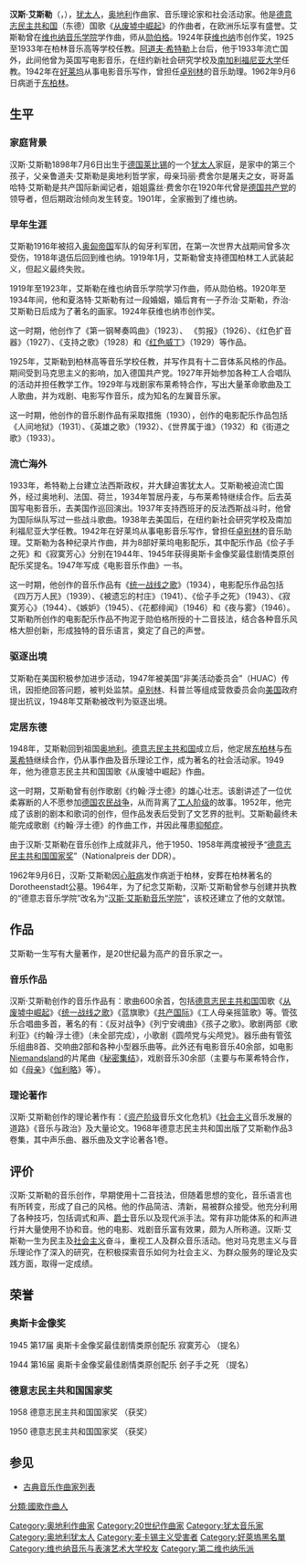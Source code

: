 {{unreferenced|time=2019-05-04T16:38:37+00:00}}
{{Infobox classical
| 中文名 = 汉斯·艾斯勒
| 画像 = Bundesarchiv_Bild_183-19204-2132,_Berlin,_(Bertolt_Brecht_und)_Hanns_Eisler.jpg
| 附注 =
| 原文名 = Hanns Eisler
| 国别 = {{AUT}}
| 出生日期 = {{birth date|1898|07|06}}
| 出生地 = {{flag|German Empire}}[[莱比锡|莱比锡]]
| 逝世日期 = {{death date and age|1962|09|06|1898|07|06}}
| 逝世地 = {{DDR}}[[东柏林|东柏林]]
| 所属时期 = 20世纪
| 所属乐派 = 第二维也纳乐派
| 代表作 = 《[[从废墟中崛起|从废墟中崛起]]》（德意志民主共和国国歌）
| 师从 = [[勋伯格|勋伯格]]
| 挚友 = [[布莱希特|布莱希特]]
| 官方网站 =
}}

'''汉斯·艾斯勒'''（{{lang-de|Hanns Eisler}}，{{bd|1898年|7月6日|1962年|9月6日|catIdx=Eisler, Hanns}}），[[犹太人|犹太人]]，[[奥地利|奥地利]]作曲家、音乐理论家和社会活动家。他是[[德意志民主共和国|德意志民主共和国]]（东德）国歌《[[从废墟中崛起|从废墟中崛起]]》的作曲者，在欧洲乐坛享有盛誉。艾斯勒曾在[[维也纳音乐学院|维也纳音乐学院]]学作曲，师从[[勋伯格|勋伯格]]。1924年获[[维也纳|维也纳]]市创作奖，1925至1933年在柏林音乐高等学校任教。[[阿道夫·希特勒|阿道夫·希特勒]]上台后，他于1933年流亡国外，此间他曾为英国写电影音乐，在纽约新社会研究学校及[[南加利福尼亚大学|南加利福尼亚大学]]任教。1942年在[[好莱坞|好莱坞]]从事电影音乐写作，曾担任[[卓别林|卓别林]]的音乐助理。1962年9月6日病逝于[[东柏林|东柏林]]。

==生平==
=== 家庭背景 ===
汉斯·艾斯勒1898年7月6日出生于[[德国|德国]][[莱比锡|莱比锡]]的一个[[犹太人|犹太人]]家庭，是家中的第三个孩子，父亲鲁道夫·艾斯勒是奥地利哲学家，母亲玛丽·费舍尔是屠夫之女，哥哥盖哈特·艾斯勒是共产国际新闻记者，姐姐露丝·费舍尔在1920年代曾是[[德国共产党|德国共产党]]的领导者，但后期政治倾向发生转变。1901年，全家搬到了维也纳。
=== 早年生涯 ===
艾斯勒1916年被招入[[奥匈帝国|奥匈帝国]]军队的匈牙利军团，在第一次世界大战期间曾多次受伤，1918年退伍后回到维也纳。1919年1月，艾斯勒曾支持德国柏林工人武装起义，但起义最终失败。

1919年至1923年，艾斯勒在维也纳音乐学院学习作曲，师从勋伯格。1920年至1934年间，他和夏洛特·艾斯勒有过一段婚姻，婚后育有一子乔治·艾斯勒，乔治·艾斯勒日后成为了著名的画家。1924年获维也纳市创作奖。

这一时期，他创作了《第一钢琴奏鸣曲》（1923）、 《剪报》（1926）、《红色扩音器》（1927）、《支持之歌》（1928）和《[[红色威丁|红色威丁]]》（1929）等作品。

1925年，艾斯勒到柏林高等音乐学校任教，并写作具有十二音体系风格的作品。期间受到马克思主义的影响，加入德国共产党。1927年开始参加各种工人合唱队的活动并担任教学工作。1929年与戏剧家布莱希特合作，写出大量革命歌曲及工人歌曲，并为戏剧、电影写作音乐，成为知名的左翼音乐家。

这一时期，他创作的音乐剧作品有采取措施（1930），创作的电影配乐作品包括《人间地狱》（1931）、《英雄之歌》（1932）、《世界属于谁》（1932）和《街道之歌》（1933）。

=== 流亡海外 ===
1933年，希特勒上台建立法西斯政权，并大肆迫害犹太人。艾斯勒被迫流亡国外，经过奥地利、法国、荷兰，1934年暂居丹麦，与布莱希特继续合作。后去英国写电影音乐，去美国作巡回演出。1937年支持西班牙的反法西斯战斗时，他曾为国际纵队写过一些战斗歌曲。1938年去美国后，在纽约新社会研究学校及南加利福尼亚大学任教。1942年在好莱坞从事电影音乐写作，曾担任[[卓别林|卓别林]]的音乐助理。艾斯勒为各种纪录片作曲，并为8部好莱坞电影配乐，其中配乐作品《侩子手之死》和《寂寞芳心》分别在1944年、1945年获得奥斯卡金像奖最佳剧情类原创配乐奖提名。1947年写成《电影音乐作曲》一书。

这一时期，他创作的音乐作品有《[[统一战线之歌|统一战线之歌]]》（1934），电影配乐作品包括《四万万人民》（1939）、《被遗忘的村庄》（1941）、《侩子手之死》（1943）、《寂寞芳心》（1944）、《嫉妒》（1945）、《花都绯闻》（1946）和《夜与雾》（1946）。艾斯勒所创作的电影配乐作品不拘泥于勋伯格所授的十二音技法，结合各种音乐风格大胆创新，形成独特的音乐语言，奠定了自己的声誉。

=== 驱逐出境 ===
艾斯勒在美国积极参加进步活动，1947年被美国“非美活动委员会”（HUAC）传讯，因拒绝回答问题，被判处监禁。[[卓别林|卓别林]]、科普兰等组成营救委员会向[[美国|美国]]政府提出抗议，1948年艾斯勒被改判为驱逐出境。

=== 定居东德 ===
1948年，艾斯勒回到祖国[[奥地利|奥地利]]。[[德意志民主共和国|德意志民主共和国]]成立后，他定居[[东柏林|东柏林]]与[[布莱希特|布莱希特]]继续合作，仍从事作曲及音乐理论工作，成为著名的社会活动家。1949年，他为德意志民主共和国国歌《从废墟中崛起》作曲。

这一时期，艾斯勒曾有创作歌剧《约翰·浮士德》的雄心壮志。该剧讲述了一位优柔寡断的人不愿参加[[德国农民战争|德国农民战争]]，从而背离了[[工人阶级|工人阶级]]的故事。1952年，他完成了该剧的剧本和歌词的创作，但作品发表后受到了文艺界的批判。艾斯勒最终未能完成歌剧《约翰·浮士德》的作曲工作，并因此罹患[[抑郁症|抑郁症]]。

由于汉斯·艾斯勒在音乐创作上成就非凡，他于1950、1958年两度被授予“[[德意志民主共和国国家奖|德意志民主共和国国家奖]]”（Nationalpreis der DDR）。

1962年9月6日，汉斯·艾斯勒因[[心脏病|心脏病]]发作病逝于柏林，安葬在柏林著名的Dorotheenstadt公墓。1964年，为了纪念艾斯勒，汉斯·艾斯勒曾参与创建并执教的“德意志音乐学院”改名为“[[汉斯·艾斯勒音乐学院|汉斯·艾斯勒音乐学院]]”，该校还建立了他的文献馆。

==作品==
艾斯勒一生写有大量著作，是20世纪最为高产的音乐家之一。

=== 音乐作品 ===

汉斯·艾斯勒创作的音乐作品有：歌曲600余首，包括[[德意志民主共和国|德意志民主共和国]]国歌《[[从废墟中崛起|从废墟中崛起]]》《[[统一战线之歌|统一战线之歌]]》《蓝旗歌》《[[共产国际_(歌曲)|共产国际]]》《工人母亲摇篮歌》等。管弦乐合唱曲多首，著名的有：《反对战争》《列宁安魂曲》《孩子之歌》。歌剧两部《歌利亚》《约翰·浮士德》（未全部完成），小歌剧《圆颅党与尖颅党》。器乐曲有管弦乐组曲8首、交响曲2部和各种小型器乐曲等。此外还有电影音乐40余部，如电影[[Niemandsland|Niemandsland]]的片尾曲《[[秘密集结|秘密集结]]》，戏剧音乐30余部（主要与布莱希特合作，如《[[母亲|母亲]]》《[[伽利略_(音乐)|伽利略]]》等）。

=== 理论著作 ===

汉斯·艾斯勒创作的理论著作有：《[[资产阶级|资产阶级]]音乐文化危机》《[[社会主义|社会主义]]音乐发展的道路》《音乐与政治》及大量论文。1968年德意志民主共和国出版了艾斯勒作品3卷集，其中声乐曲、器乐曲及文字论著各1卷。

==评价==

汉斯·艾斯勒的音乐创作，早期使用十二音技法，但随着思想的变化，音乐语言也有所转变，形成了自己的风格。他的作品简洁、清新，易被群众接受。他充分利用了各种技巧，包括调式和声、[[爵士|爵士]]音乐以及现代派手法。常有非功能体系的和声进行并大量使用不协和音。他的电影、戏剧音乐富有效果，颇为人所称道。汉斯·艾斯勒一生为民主及[[社会主义|社会主义]]奋斗，重视工人及群众音乐活动。他对马克思主义与音乐理论作了深入的研究，在积极探索音乐如何为社会主义、为群众服务的理论及实践方面，取得一定成绩。

==荣誉==

=== 奥斯卡金像奖 ===

1945   	第17届   奥斯卡金像奖最佳剧情类原创配乐   寂寞芳心   （提名）

1944   	第16届   奥斯卡金像奖最佳剧情类原创配乐   刽子手之死   （提名）

=== 德意志民主共和国国家奖 ===

1958   	德意志民主共和国国家奖   （获奖）

1950   	德意志民主共和国国家奖   （获奖）

==参见==
* [[古典音乐作曲家列表|古典音乐作曲家列表]]

{{Authority control}}
{{DEFAULTSORT:Eisler, Hanns}}
[[Category:奥地利作曲家|Category:奥地利作曲家]]
[[Category:20世纪作曲家|Category:20世纪作曲家]]
[[Category:犹太音乐家|Category:犹太音乐家]]
[[Category:奥地利犹太人|Category:奥地利犹太人]]
[[Category:麦卡锡主义受害者|Category:麦卡锡主义受害者]]
[[Category:好萊塢黑名單|Category:好萊塢黑名單]]
[[Category:维也纳音乐与表演艺术大学校友|Category:维也纳音乐与表演艺术大学校友]]
[[Category:第二维也纳乐派|Category:第二维也纳乐派]]
[[分類:國歌作曲人|分類:國歌作曲人]]
